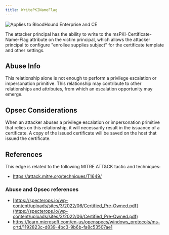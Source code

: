 ---
title: WritePKINameFlag
---

<img noZoom src="/assets/enterprise-AND-community-edition-pill-tag.svg" alt="Applies to BloodHound Enterprise and CE"/>


The attacker principal has the ability to write to the msPKI-Certificate-Name-Flag attribute on the victim principal, which allows the attacker principal to configure "enrollee supplies subject" for the certificate template and other settings.

Abuse Info
----------

This relationship alone is not enough to perform a privilege escalation or impersonation primitive. This relationship may contribute to other relationships and attributes, from which an escalation opportunity may emerge.

Opsec Considerations
--------------------

When an attacker abuses a privilege escalation or impersonation primitive that relies on this relationship, it will necessarily result in the issuance of a certificate. A copy of the issued certificate will be saved on the host that issued the certificate.

References
----------

This edge is related to the following MITRE ATT&CK tactic and techniques:

* https://attack.mitre.org/techniques/T1649/

### Abuse and Opsec references

* [https://specterops.io/wp-content/uploads/sites/3/2022/06/Certified_Pre-Owned.pdf](https://specterops.io/wp-content/uploads/sites/3/2022/06/Certified_Pre-Owned.pdf)
* https://learn.microsoft.com/en-us/openspecs/windows_protocols/ms-crtd/1192823c-d839-4bc3-9b6b-fa8c53507ae1

